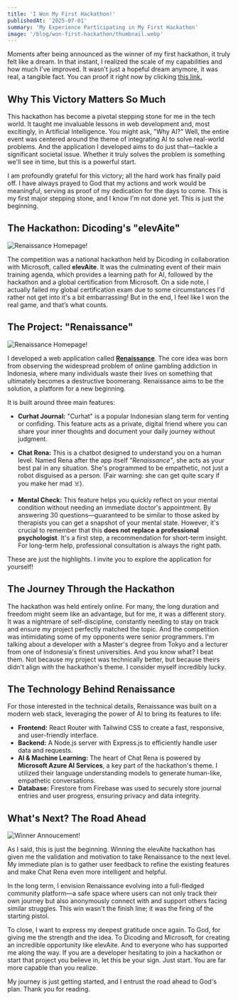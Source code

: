 ```yaml
---
title: 'I Won My First Hackathon!'
publishedAt: '2025-07-01'
summary: 'My Experience Participating in My First Hackathon'
image: '/blog/won-first-hackathon/thumbnail.webp'
---
```


Moments after being announced as the winner of my first hackathon, it truly felt like a dream. In that instant, I realized the scale of my capabilities and how much I've improved. It wasn't just a hopeful dream anymore, it was real, a tangible fact. You can proof it right now by clicking [this link.](https://elevaite.id/dicoding/articles/93/selamat-kepada-pemenang-microsoft-online-hackathon-2025-elevaite-with-dicoding)

## Why This Victory Matters So Much

This hackathon has become a pivotal stepping stone for me in the tech world. It taught me invaluable lessons in web development and, most excitingly, in Artificial Intelligence. You might ask, "Why AI?" Well, the entire event was centered around the theme of integrating AI to solve real-world problems. And the application I developed aims to do just that—tackle a significant societal issue. Whether it truly solves the problem is something we'll see in time, but this is a powerful start.

I am profoundly grateful for this victory; all the hard work has finally paid off. I have always prayed to God that my actions and work would be meaningful, serving as proof of my dedication for the days to come. This is my first major stepping stone, and I know I'm not done yet. This is just the beginning.

## The Hackathon: Dicoding's "elevAite"

![Renaissance Homepage!](/blog/won-first-hackathon/elevaite.webp 'Renaissance Image')

The competition was a national hackathon held by Dicoding in collaboration with Microsoft, called **elevAite**. It was the culminating event of their main training agenda, which provides a learning path for AI, followed by the hackathon and a global certification from Microsoft. On a side note, I actually failed my global certification exam due to some circumstances I'd rather not get into it's a bit embarrassing! But in the end, I feel like I won the real game, and that’s what counts.

## The Project: "Renaissance"

![Renaissance Homepage!](/blog/won-first-hackathon/renaissance.webp 'Renaissance Image')

I developed a web application called **[Renaissance](https://renaissance.qeem.site)**. The core idea was born from observing the widespread problem of online gambling addiction in Indonesia, where many individuals waste their lives on something that ultimately becomes a destructive boomerang. Renaissance aims to be the solution, a platform for a new beginning.

It is built around three main features:

- **Curhat Journal:** "Curhat" is a popular Indonesian slang term for venting or confiding. This feature acts as a private, digital friend where you can share your inner thoughts and document your daily journey without judgment.

- **Chat Rena:** This is a chatbot designed to understand you on a human level. Named Rena after the app itself _"Renaissance"_, she acts as your best pal in any situation. She's programmed to be empathetic, not just a robot disguised as a person. (Fair warning: she can get quite scary if you make her mad ☠️).

- **Mental Check:** This feature helps you quickly reflect on your mental condition without needing an immediate doctor's appointment. By answering 30 questions—guaranteed to be similar to those asked by therapists you can get a snapshot of your mental state. However, it's crucial to remember that this **does not replace a professional psychologist**. It's a first step, a recommendation for short-term insight. For long-term help, professional consultation is always the right path.

These are just the highlights. I invite you to explore the application for yourself!

## The Journey Through the Hackathon

The hackathon was held entirely online. For many, the long duration and freedom might seem like an advantage, but for me, it was a different story. It was a nightmare of self-discipline, constantly needing to stay on track and ensure my project perfectly matched the topic. And the competition was intimidating some of my opponents were senior programmers. I'm talking about a developer with a Master's degree from Tokyo and a lecturer from one of Indonesia's finest universities. And you know what? I beat them. Not because my project was technically better, but because theirs didn't align with the hackathon's theme. I consider myself incredibly lucky.

## The Technology Behind Renaissance

For those interested in the technical details, Renaissance was built on a modern web stack, leveraging the power of AI to bring its features to life:

- **Frontend:** React Router with Tailwind CSS to create a fast, responsive, and user-friendly interface.
- **Backend:** A Node.js server with Express.js to efficiently handle user data and requests.
- **AI & Machine Learning:** The heart of Chat Rena is powered by **Microsoft Azure AI Services**, a key part of the hackathon's theme. I utilized their language understanding models to generate human-like, empathetic conversations.
- **Database:** Firestore from Firebase was used to securely store journal entries and user progress, ensuring privacy and data integrity.

## What's Next? The Road Ahead

![Winner Annoucement!](/blog/won-first-hackathon/elevaitewinner.webp 'Winner announcement')

As I said, this is just the beginning. Winning the elevAite hackathon has given me the validation and motivation to take Renaissance to the next level. My immediate plan is to gather user feedback to refine the existing features and make Chat Rena even more intelligent and helpful.

In the long term, I envision Renaissance evolving into a full-fledged community platform—a safe space where users can not only track their own journey but also anonymously connect with and support others facing similar struggles. This win wasn't the finish line; it was the firing of the starting pistol.

To close, I want to express my deepest gratitude once again. To God, for giving me the strength and the idea. To Dicoding and Microsoft, for creating an incredible opportunity like elevAite. And to everyone who has supported me along the way. If you are a developer hesitating to join a hackathon or start that project you believe in, let this be your sign. Just start. You are far more capable than you realize.

My journey is just getting started, and I entrust the road ahead to God's plan. Thank you for reading.
